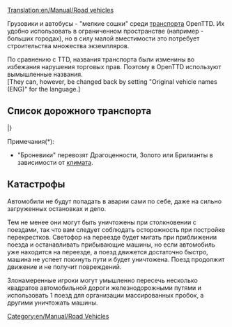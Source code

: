 [[Translation:en/Manual/Road vehicles]]
{{ru/Перевод|en/Manual/Road vehicles|40}}
{{ru/Manual/Оглавление}}

Грузовики и автобусы - "мелкие сошки" среди  [[ru/Manual/Транспорт|транспорта]] OpenTTD. Их удобно использовать в ограниченном пространстве (например - больших городах), но в силу малой вместимости это потребует строительства множества экземпляров. 

По сравнению с TTD, названия транспорта были изменины во избежания нарушения торговых прав. Поэтому в OpenTTD используют вымышленные названия. 
<br>[They can, however, be changed back by setting "Original vehicle names (ENG)" for the language.]



==Список дорожного транспорта==
{{ru/Manual/Шапка транспортно-климатической таблицы}}
{{en/Manual/VehicleTable/Header|Пассажиры и почта}}
{{en/Manual/VehicleTable/Row|
*[[ru/Manual/Base Set/Road Vehicles/Автобус|Автобусы]]
*[[ru/Manual/Base Set/Road Vehicles/Почтовые фургоны|Почтовые фургоны]]
|
*[[ru/Manual/Base Set/Road Vehicles/Автобус|Автобусы]]
*[[ru/Manual/Base Set/Road Vehicles/Почтовые фургоны|Почтовые фургоны]]
|
*[[ru/Manual/Base Set/Road Vehicles/Автобус|Автобусы]]
*[[ru/Manual/Base Set/Road Vehicles/Почтовые фургоны|Почтовые фургоны]]
|
*[[ru/Manual/Base Set/Road Vehicles/Автобус|Автобусы]]
*[[ru/Manual/Base Set/Road Vehicles/Почтовые фургоны|Почтовые фургоны]]
}}
{{en/Manual/VehicleTable/Header|Одинаковые грузы}}
{{en/Manual/VehicleTable/Row|
*[[en/Manual/Base Set/Road Vehicles/Oil Tankers|Цистерна(нефть)]]
*[[en/Manual/Base Set/Road Vehicles/Goods Trucks|Грузовик(товары)]]
*[[en/Manual/Base Set/Road Vehicles/Grain Trucks|Зерновозка]]
*[[en/Manual/Base Set/Road Vehicles/Livestock Vans|Скотовозка]]
*[[en/Manual/Base Set/Road Vehicles/Wood Trucks|Грузовик(дерево)]]
|
*[[en/Manual/Base Set/Road Vehicles/Oil Tankers|Цистерна(нефть)]]
*[[en/Manual/Base Set/Road Vehicles/Goods Trucks|Грузовик(товары)]]
*[[en/Manual/Base Set/Road Vehicles/Grain Trucks|Зерновозка]]
*[[en/Manual/Base Set/Road Vehicles/Livestock Vans|Скотовозка]]
*[[en/Manual/Base Set/Road Vehicles/Wood Trucks|Грузовик(дерево)]]
|
*[[en/Manual/Base Set/Road Vehicles/Oil Tankers|Цистерна(нефть)]]
*[[en/Manual/Base Set/Road Vehicles/Goods Trucks|Грузовик(товары)]]
*[[en/Manual/Base Set/Road Vehicles/Grain Trucks|Зерновозка]]
* -
*[[en/Manual/Base Set/Road Vehicles/Wood Trucks|Грузовик(дерево)]]
|
*[[en/Manual/Base Set/Road Vehicles/Cola Trucks|Цистерна(кола)]]
*[[en/Manual/Base Set/Road Vehicles/Sweet Trucks|Грузовик(конфеты)]]
*[[en/Manual/Base Set/Road Vehicles/Toy Vans|Грузовик(игрушки)]]
*[[en/Manual/Base Set/Road Vehicles/Battery Trucks|Грузовик(батарейки)]]
*[[en/Manual/Base Set/Road Vehicles/Candyfloss Trucks|Грузовик(сахарная вата)]]
}}
{{en/Manual/VehicleTable/Header|Схожие грузы}}
{{en/Manual/VehicleTable/Row|
*[[en/Manual/Base Set/Road Vehicles/Armoured Trucks|Броневики]]*
*[[en/Manual/Base Set/Road Vehicles/Coal Trucks|Грузовик(уголь)]]
*[[en/Manual/Base Set/Road Vehicles/Iron Ore Trucks|Грузовик(жел. руда)]]
*[[en/Manual/Base Set/Road Vehicles/Steel Trucks|Грузовик(сталь)]]
* -
|
*[[en/Manual/Base Set/Road Vehicles/Armoured Trucks|Броневики]]*
*[[en/Manual/Base Set/Road Vehicles/Coal Trucks|Грузовик(уголь)]]
* -
*[[en/Manual/Base Set/Road Vehicles/Paper Trucks|Грузовик(бумага)]]
*[[en/Manual/Base Set/Road Vehicles/Food Vans|Рефрижератор]]
|
*[[en/Manual/Base Set/Road Vehicles/Armoured Trucks|Броневики]]*
* -
*[[en/Manual/Base Set/Road Vehicles/Copper Ore Trucks|Грузовик(мед.руда)]]
* -
*[[en/Manual/Base Set/Road Vehicles/Food Vans|Рефрижератор]]
|
* -
*[[en/Manual/Base Set/Road Vehicles/Sugar Trucks|Грузовик(сахар)]]
* -
* -
* -
}}
{{en/Manual/VehicleTable/Header|Другие грузы}}
{{en/Manual/VehicleTable/Row|
|
|
*[[en/Manual/Base Set/Road Vehicles/Water Tankers|Цистерна(вода)]]
*[[en/Manual/Base Set/Road Vehicles/Fruit Trucks|Рефрижератор(фрукты)]]
*[[en/Manual/Base Set/Road Vehicles/Rubber Trucks|Грузовик(каучук)]]
|
*[[en/Manual/Base Set/Road Vehicles/Bubble Trucks|Грузовики(пузырьки)]]
*[[en/Manual/Base Set/Road Vehicles/Fizzy Drink Trucks|Грузовик(газировка)]]
*[[en/Manual/Base Set/Road Vehicles/Plastic Trucks|Грузовик(пластик)]]
*[[en/Manual/Base Set/Road Vehicles/Toffee Trucks|Грузовик(ириски)]]
}}
|}

Примечания(*):
*"Броневики" перевозят Драгоценности, Золото или Брилианты в зависимости от [[ru/Manual/Климат|климата]].

==Катастрофы==
Автомобили не будут попадать в аварии сами по себе, даже на сильно загруженных остановках и депо.

Тем не менее они могут быть уничтожены при столкновении с поездами, так что вам следует соблюдать осторожность при постройке перекрестков. Светофор на переезде будет мигать при приближении поезда и останавливать прибывающие машины, но если автомобиль уже находится на переезде, а поезд движется достаточно быстро, машина не успеет покинуть пути и будет уничтожена. Поезд продолжит движение и не получит повреждений.

Злонамеренные игроки могут умышленно пересечь несколько квадратов автомобильной дороги железнодорожными путями и использовать 1 поезд для организации массированных пробок, а другими уничтожать машины.

[[Category:en/Manual/Road Vehicles]]